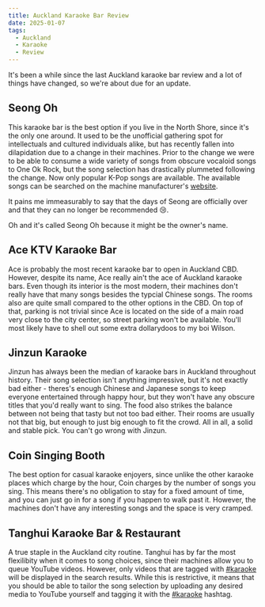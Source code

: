 ```yaml
---
title: Auckland Karaoke Bar Review
date: 2025-01-07
tags:
  - Auckland
  - Karaoke
  - Review
---
```


It's been a while since the last Auckland karaoke bar review and a lot of things have changed, so we're about due for an update.

## Seong Oh

This karaoke bar is the best option if you live in the North Shore, since it's the only one around. It used to be the unofficial gathering spot for intellectuals and cultured individuals alike, but has recently fallen into dilapidation due to a change in their machines. Prior to the change we were to be able to consume a wide variety of songs from obscure vocaloid songs to One Ok Rock, but the song selection has drastically plummeted following the change. Now only popular K-Pop songs are available. The available songs can be searched on the machine manufacturer's [website](https://www.tjmedia.com/tjsong/song_search.asp).

It pains me immeasurably to say that the days of Seong are officially over and that they can no longer be recommended 😢.

Oh and it's called Seong Oh because it might be the owner's name.

## Ace KTV Karaoke Bar

Ace is probably the most recent karaoke bar to open in Auckland CBD. However, despite its name, Ace really ain't the ace of Auckland karaoke bars. Even though its interior is the most modern, their machines don't really have that many songs besides the typcial Chinese songs. The rooms also are quite small compared to the other options in the CBD. On top of that, parking is not trivial since Ace is located on the side of a main road very close to the city center, so street parking won't be available. You'll most likely have to shell out some extra dollarydoos to my boi Wilson.

## Jinzun Karaoke

Jinzun has always been the median of karaoke bars in Auckland throughout history. Their song selection isn't anything impressive, but it's not exactly bad either - theres's enough Chinese and Japanese songs to keep everyone entertained through happy hour, but they won't have any obscure titles that you'd really want to sing. The food also strikes the balance between not being that tasty but not too bad either. Their rooms are usually not that big, but enough to just big enough to fit the crowd. All in all, a solid and stable pick. You can't go wrong with Jinzun.

## Coin Singing Booth

The best option for casual karaoke enjoyers, since unlike the other karaoke places which charge by the hour, Coin charges by the number of songs you sing. This means there's no obligation to stay for a fixed amount of time, and you can just go in for a song if you happen to walk past it. However, the machines don't have any interesting songs and the space is very cramped.

## Tanghui Karaoke Bar & Restaurant

A true staple in the Auckland city routine. Tanghui has by far the most flexilibity when it comes to song choices, since their machines allow you to queue YouTube videos. However, only videos that are tagged with [#karaoke](https://www.youtube.com/hashtag/karaoke) will be displayed in the search results. While this is restrictive, it means that you should be able to tailor the song selection by uploading any desired media to YouTube yourself and tagging it with the [#karaoke](https://www.youtube.com/hashtag/karaoke) hashtag.